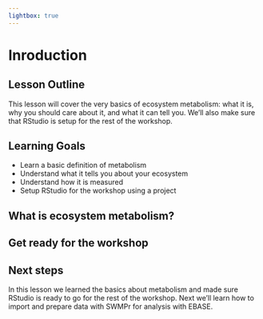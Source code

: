 ```yaml
---
lightbox: true
---
```


# Inroduction

## Lesson Outline

This lesson will cover the very basics of ecosystem metabolism: what it is, why you should care about it, and what it can tell you.  We'll also make sure that RStudio is setup for the rest of the workshop.

## Learning Goals

- Learn a basic definition of metabolism
- Understand what it tells you about your ecosystem
- Understand how it is measured
- Setup RStudio for the workshop using a project

## What is ecosystem metabolism? 

## Get ready for the workshop

## Next steps
 
In this lesson we learned the basics about metabolism and made sure RStudio is ready to go for the rest of the workshop. Next we’ll learn how to import and prepare data with SWMPr for analysis with EBASE.